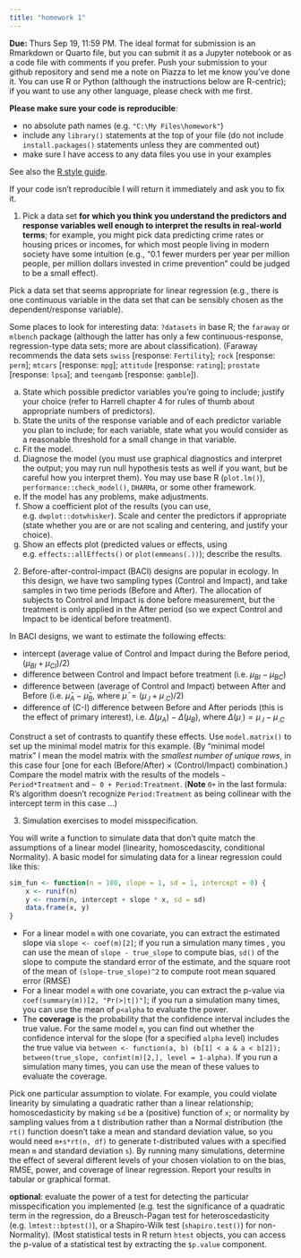 ```yaml
---
title: "homework 1"
---
```


**Due:** Thurs Sep 19, 11:59 PM. The ideal format for submission is an Rmarkdown or Quarto file, but you can submit it as a Jupyter notebook or as a code file with comments if you prefer. Push your submission to your github repository and send me a note on Piazza to let me know you've done it. You can use R or Python (although the instructions below are R-centric); if you want to use any other language, please check with me first.

**Please make sure your code is reproducible**:

* no absolute path names (e.g. `"C:\My Files\homework"`)
* include any `library()` statements at the top of your file (do not include `install.packages()` statements unless they are commented out)
* make sure I have access to any data files you use in your examples

See also the [R style guide](https://bbolker.github.io/stats720/R_style.html).

If your code isn't reproducible I will return it immediately and ask you to fix it.

1. Pick a data set **for which you think you understand the predictors and response variables well enough to interpret the results in real-world terms**; for example, you might pick data predicting crime rates or housing prices or incomes, for which most people living in modern society have some intuition (e.g., "0.1 fewer murders per year per million people, per million dollars invested in crime prevention" could be judged to be a small effect).

Pick a data set that seems appropriate for linear regression (e.g., there is one continuous variable in the data set that can be sensibly chosen as the dependent/response variable).

Some places to look for interesting data: `?datasets` in base R; the `faraway` or `mlbench` package (although the latter has only a few continuous-response, regression-type data sets; more are about classification). (Faraway recommends the data sets `swiss` [response: `Fertility`]; `rock` [response: `perm`]; `mtcars` [response: `mpg`]; `attitude` [response: `rating`]; `prostate` [response: `lpsa`]; and `teengamb` [response: `gamble`]).

a. State which possible predictor variables you're going to include; justify your choice (refer to Harrell chapter 4 for rules of thumb about appropriate numbers of predictors).
b. State the units of the response variable and of each predictor variable you plan to include; for each variable, state what you would consider as a reasonable threshold for a small change in that variable.
c. Fit the model.
d. Diagnose the model (you must use graphical diagnostics and interpret the output; you may run null hypothesis tests as well if you want, but be careful how you interpret them). You may use base R (`plot.lm()`), `performance::check_model()`, `DHARMa`, or some other framework.
e. If the model has any problems, make adjustments.
f. Show a coefficient plot of the results (you can use, e.g. `dwplot::dotwhisker`). Scale and center the predictors if appropriate (state whether you are or are not scaling and centering, and justify your choice).  
g. Show an effects plot (predicted values or effects, using e.g. `effects::allEffects()` or `plot(emmeans(.))`); describe the results.

2. Before-after-control-impact (BACI) designs are popular in ecology. In this design, we have two sampling types (Control and Impact), and take samples in two time periods (Before and After). The allocation of subjects to Control and Impact is done before measurement, but the treatment is only applied in the After period (so we expect Control and Impact to be identical before treatment).

In BACI designs, we want to estimate the following effects:

* intercept (average value of Control and Impact during the Before period, $(\mu_{BI}+\mu_{CI})/2$)
* difference between Control and Impact before treatment (i.e. $\mu_{BI}-\mu_{BC}$)
* difference between (average of Control and Impact) between After and Before (i.e. $\bar\mu_A - \bar\mu_B$, where $\bar\mu_{.} = (\mu_{.I} + \mu_{.C})/2$)
* difference of (C-I) difference between Before and After periods (this is the effect of primary interest), i.e. $\Delta(\mu_A) - \Delta(\mu_B)$, where $\Delta(\mu_.) = \mu_{.I}-\mu_{.C}$

Construct a set of contrasts to quantify these effects. Use `model.matrix()` to set up the minimal model matrix for this example. (By "minimal model matrix" I mean the model matrix with the *smallest number of unique rows*, in this case four [one for each (Before/After) × (Control/Impact) combination.) Compare the model matrix with the results of the models `~ Period*Treatment` and `~ 0 + Period:Treatment`. (**Note** `0+` in the last formula: R's algorithm doesn't recognize `Period:Treatment` as being collinear with the intercept term in this case ...)

3. Simulation exercises to model misspecification.

You will write a function to simulate data that don't quite match the assumptions of a linear model (linearity, homoscedascity, conditional Normality). A basic model for simulating data for a linear regression could like this:

```r
sim_fun <- function(n = 100, slope = 1, sd = 1, intercept = 0) {
    x <- runif(n)
    y <- rnorm(n, intercept + slope * x, sd = sd)
    data.frame(x, y)
}
```

* For a linear model `m` with one covariate, you can extract the estimated slope via `slope <- coef(m)[2]`; if you run a simulation many times , you can use the mean of `slope - true_slope` to compute bias, `sd()` of the slope to compute the standard error of the estimate, and the square root of the mean of `(slope-true_slope)^2` to compute root mean squared error (RMSE)
* For a linear model `m` with one covariate, you can extract the p-value via `coef(summary(m))[2, "Pr(>|t|)"]`; if you run a simulation many times, you can use the mean of `p<alpha` to evaluate the power.
* The **coverage** is the probability that the confidence interval includes the true value.  For the same model `m`, you can find out whether the confidence interval for the slope (for a specified `alpha` level) includes the true value via `between <- function(a, b) (b[1] < a & a < b[2]); between(true_slope, confint(m)[2,], level = 1-alpha)`. If you run a simulation many times, you can use the mean of these values to evaluate the coverage.

Pick one particular assumption to violate. For example, you could violate linearity by simulating a quadratic rather than a linear relationship; homoscedasticity by making `sd` be a (positive) function of `x`; or normality by sampling values from a t distribution rather than a Normal distribution (the `rt()` function doesn't take a mean and standard deviation value, so you would need `m+s*rt(n, df)` to generate t-distributed values with a specified mean `m` and standard deviation `s`). By running many simulations, determine the effect of several different levels of your chosen violation to on the bias, RMSE, power, and coverage of linear regression. Report your results in tabular or graphical format.

**optional**: evaluate the power of a test for detecting the particular misspecification you implemented (e.g. test the significance of a quadratic term in the regression, do a Breusch-Pagan test for heteroscedasticity (e.g. `lmtest::bptest()`), or a Shapiro-Wilk test (`shapiro.test()`) for non-Normality). (Most statistical tests in R return `htest` objects, you can access the p-value of a statistical test by extracting the `$p.value` component.
